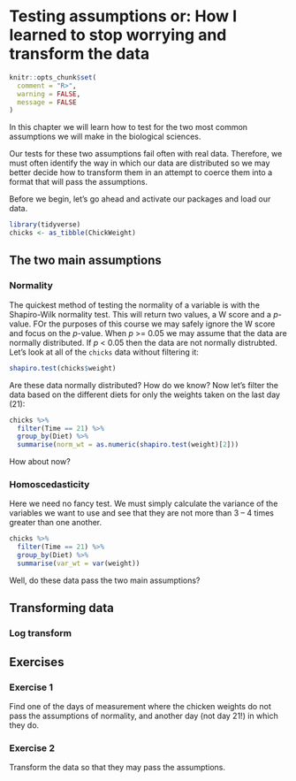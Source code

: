 # Testing assumptions or: How I learned to stop worrying and transform the data


```r
knitr::opts_chunk$set(
  comment = "R>", 
  warning = FALSE, 
  message = FALSE
)
```

In this chapter we will learn how to test for the two most common assumptions we will make in the biological sciences.

Our tests for these two assumptions fail often with real data. Therefore, we must often identify the way in which our data are distributed so we may better decide how to transform them in an attempt to coerce them into a format that will pass the assumptions.

Before we begin, let's go ahead and activate our packages and load our data.

```r
library(tidyverse)
chicks <- as_tibble(ChickWeight)
```

## The two main assumptions

### Normality

The quickest method of testing the normality of a variable is with the Shapiro-Wilk normality test. This will return two values, a W score and a _p_-value. FOr the purposes of this course we may safely ignore the W score and focus on the _p_-value. When _p_ >= 0.05 we may assume that the data are normally distributed. If _p_ < 0.05 then the data are not normally distrubted. Let's look at all of the `chicks` data without filtering it:

```r
shapiro.test(chicks$weight)
```

Are these data normally distributed? How do we know? Now let's filter the data based on the different diets for only the weights taken on the last day (21):

```r
chicks %>% 
  filter(Time == 21) %>% 
  group_by(Diet) %>% 
  summarise(norm_wt = as.numeric(shapiro.test(weight)[2]))
```

How about now?

### Homoscedasticity

Here we need no fancy test. We must simply calculate the variance of the variables we want to use and see that they are not more than 3 -- 4 times greater than one another.

```r
chicks %>% 
  filter(Time == 21) %>% 
  group_by(Diet) %>% 
  summarise(var_wt = var(weight))
```

Well, do these data pass the two main assumptions?

## Transforming data

### Log transform 

###

## Exercises

### Exercise 1

Find one of the days of measurement where the chicken weights do not pass the assumptions of normality, and another day (not day 21!) in which they do.

### Exercise 2

Transform the data so that they may pass the assumptions.
